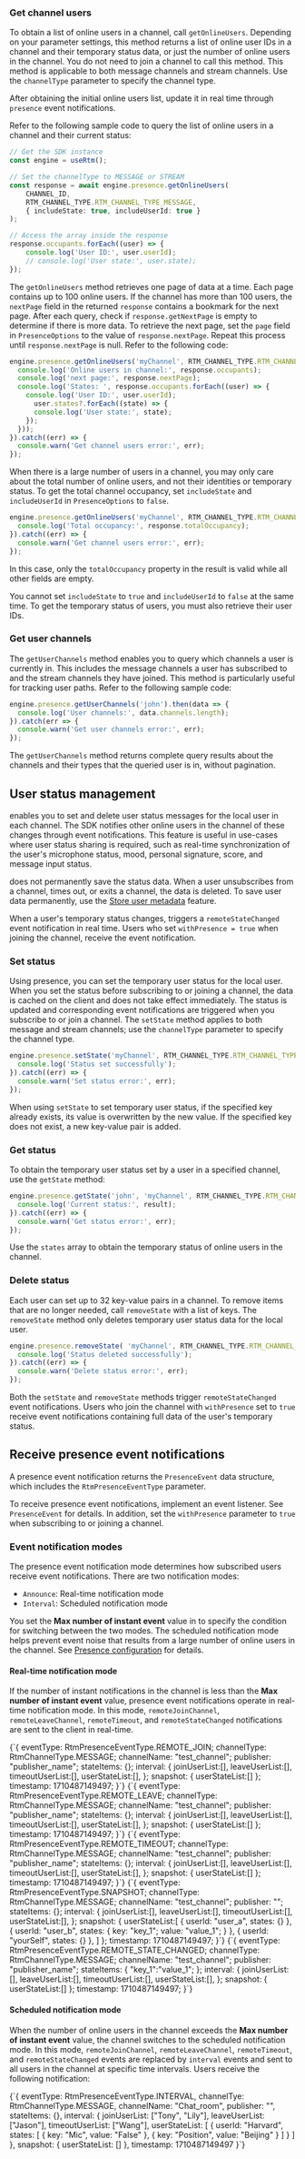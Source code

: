 <PlatformWrapper platform="react-native">

### Get channel users

To obtain a list of online users in a channel, call `getOnlineUsers`. Depending on your parameter settings, this method returns a list of online user IDs in a channel and their temporary status data, or just the number of online users in the channel. You do not need to join a channel to call this method. This method is applicable to both message channels and stream channels. Use the `channelType` parameter to specify the channel type.

After obtaining the initial online users list, update it in real time through `presence` event notifications.

Refer to the following sample code to query the list of online users in a channel and their current status:

```typescript
// Get the SDK instance
const engine = useRtm();

// Set the channelType to MESSAGE or STREAM 
const response = await engine.presence.getOnlineUsers(
    CHANNEL_ID,
    RTM_CHANNEL_TYPE.RTM_CHANNEL_TYPE_MESSAGE,
    { includeState: true, includeUserId: true }
);

// Access the array inside the response
response.occupants.forEach((user) => {
    console.log('User ID:', user.userId);
    // console.log('User state:', user.state);
});
```

The `getOnlineUsers` method retrieves one page of data at a time. Each page contains up to 100 online users. If the channel has more than 100 users, the `nextPage` field in the returned `response` contains a bookmark for the next page. After each query, check if `response.getNextPage` is empty to determine if there is more data. To retrieve the next page, set the `page` field in `PresenceOptions` to the value of `response.nextPage`. Repeat this process until `response.nextPage` is null. Refer to the following code:

```typescript
engine.presence.getOnlineUsers('myChannel', RTM_CHANNEL_TYPE.RTM_CHANNEL_TYPE_MESSAGE, {page: "your_Next_Page_Bookmark"}).then((response) => {
  console.log('Online users in channel:', response.occupants);
  console.log('next page:', response.nextPage);
  console.log('States: ', response.occupants.forEach((user) => {
    console.log('User ID:', user.userId);
      user.states?.forEach((state) => {
      console.log('User state:', state);
    });
  })); 
}).catch((err) => {
  console.warn('Get channel users error:', err);
});
```

When there is a large number of users in a channel, you may only care about the total number of online users, and not their identities or temporary status. To get the total channel occupancy, set `includeState` and `includeUserId` in `PresenceOptions` to `false`. 

```typescript
engine.presence.getOnlineUsers('myChannel', RTM_CHANNEL_TYPE.RTM_CHANNEL_TYPE_MESSAGE, {includeState: false, includeUserId: false}).then((response) => {
  console.log('Total occupancy:', response.totalOccupancy);
}).catch((err) => {
  console.warn('Get channel users error:', err);
});
```

In this case, only the `totalOccupancy` property in the result is valid while all other fields are empty. 
<Admonition type="info">

You cannot set `includeState` to `true` and `includeUserId` to `false` at the same time. To get the temporary status of users, you must also retrieve their user IDs. 
</Admonition>

### Get user channels

The `getUserChannels` method enables you to query which channels a user is currently in. This includes the message channels a user has subscribed to and the stream channels they have joined. This method is particularly useful for tracking user paths. Refer to the following sample code:

```typescript
engine.presence.getUserChannels('john').then(data => {
  console.log('User channels:', data.channels.length);
}).catch(err => {
  console.warn('Get user channels error:', err);
});
```

The `getUserChannels` method returns complete query results about the channels and their types that the queried user is in, without pagination.

## User status management

<Vg k="SIG" /> enables you to set and delete user status messages for the local user in each channel. The SDK notifies other online users in the channel of these changes through event notifications. This feature is useful in use-cases where user status sharing is required, such as real-time synchronization of the user's microphone status, mood, personal signature, score, and message input status.

<Vg k="SIG" /> does not permanently save the status data. When a user unsubscribes from a channel, times out, or exits a channel, the data is deleted. To save user data permanently, use the [Store user metadata](../core-functionality/store-user-data) feature.

When a user's temporary status changes, <Vg k="SIG" /> triggers a `remoteStateChanged` event notification in real time. Users who set `withPresence = true` when joining the channel, receive the event notification.

### Set status

Using presence, you can set the temporary user status for the local user. When you set the status before subscribing to or joining a channel, the data is cached on the client and does not take effect immediately. The status is updated and corresponding event notifications are triggered when you subscribe to or join a channel. The `setState` method applies to both message and stream channels; use the `channelType` parameter to specify the channel type.

```typescript
engine.presence.setState('myChannel', RTM_CHANNEL_TYPE.RTM_CHANNEL_TYPE_MESSAGE, {key: 'Mode', value: 'happy'}).then(() => {
  console.log('Status set successfully');
}).catch((err) => {
  console.warn('Set status error:', err);
});
```

When using `setState` to set temporary user status, if the specified key already exists, its value is overwritten by the new value. If the specified key does not exist, a new key-value pair is added.

### Get status

To obtain the temporary user status set by a user in a specified channel, use the `getState` method:

```typescript
engine.presence.getState('john', 'myChannel', RTM_CHANNEL_TYPE.RTM_CHANNEL_TYPE_MESSAGE).then((result) => {
  console.log('Current status:', result);
}).catch((err) => {
  console.warn('Get status error:', err);
});
```

Use the `states` array to obtain the temporary status of online users in the channel.

### Delete status

Each user can set up to 32 key-value pairs in a channel. To remove items that are no longer needed, call `removeState` with a list of keys. The `removeState` method only deletes temporary user status data for the local user.

```typescript
engine.presence.removeState( 'myChannel', RTM_CHANNEL_TYPE.RTM_CHANNEL_TYPE_MESSAGE, {}).then(() => {
  console.log('Status deleted successfully');
}).catch((err) => {
  console.warn('Delete status error:', err);
});
```

Both the `setState` and `removeState` methods trigger `remoteStateChanged` event notifications. Users who join the channel with `withPresence` set to `true` receive event notifications containing full data of the user's temporary status.

## Receive presence event notifications

A presence event notification returns the `PresenceEvent` data structure, which includes the <Link to="{{Global.SIG_SDK_API_RN}}/enums/RtmPresenceEventType.html">`RtmPresenceEventType`</Link> parameter.

To receive presence event notifications, implement an event listener. See <Link to="{{Global.SIG_SDK_API_RN}}/classes/PresenceEvent.html">`PresenceEvent`</Link> for details. In addition, set the `withPresence` parameter to `true` when subscribing to or joining a channel. 

### Event notification modes

The presence event notification mode determines how subscribed users receive event notifications. There are two notification modes: 

- `Announce`: Real-time notification mode  
- `Interval`: Scheduled notification mode 

You set the **Max number of instant event** value in <Vg k="CONSOLE" /> to specify the condition for switching between the two modes. The scheduled notification mode helps prevent event noise that results from a large number of online users in the channel. See [Presence configuration](../get-started/manage-agora-account#presence-configuration) for details.

#### Real-time notification mode

If the number of instant notifications in the channel is less than the **Max number of instant event** value, presence event notifications operate in real-time notification mode. In this mode, `remoteJoinChannel`, `remoteLeaveChannel`, `remoteTimeout`, and `remoteStateChanged` notifications are sent to the client in real-time. 

<Tabs>
<TabItem value="join" label="Join" default>
<CodeBlock language="js" showLineNumbers>
{`{
      eventType: RtmPresenceEventType.REMOTE_JOIN;
      channelType: RtmChannelType.MESSAGE;
      channelName: "test_channel";
      publisher: "publisher_name";
      stateItems: {};
      interval: {
          joinUserList:[],
          leaveUserList:[],
          timeoutUserList:[],
          userStateList:[],
      };
      snapshot: {
          userStateList:[]
      };
      timestamp: 1710487149497;
}`}
</CodeBlock>
</TabItem>
<TabItem value="leave" label="Leave" default>
<CodeBlock language="js" showLineNumbers>
{`{
      eventType: RtmPresenceEventType.REMOTE_LEAVE;
      channelType: RtmChannelType.MESSAGE;
      channelName: "test_channel";
      publisher: "publisher_name";
      stateItems: {};
      interval: {
          joinUserList:[],
          leaveUserList:[],
          timeoutUserList:[],
          userStateList:[],
      };
      snapshot: {
          userStateList:[]
      };
      timestamp: 1710487149497;
}`}
</CodeBlock>
</TabItem>
<TabItem value="timeout" label="Timeout" default>
<CodeBlock language="js" showLineNumbers>
{`{
      eventType: RtmPresenceEventType.REMOTE_TIMEOUT;
      channelType: RtmChannelType.MESSAGE;
      channelName: "test_channel";
      publisher: "publisher_name";
      stateItems: {};
      interval: {
          joinUserList:[],
          leaveUserList:[],
          timeoutUserList:[],
          userStateList:[],
      };
      snapshot: {
          userStateList:[]
      };
      timestamp: 1710487149497;
}`}
</CodeBlock>
</TabItem>
<TabItem value="snapshot" label="Snapshot" default>
<CodeBlock language="js" showLineNumbers>
{`{
      eventType: RtmPresenceEventType.SNAPSHOT;
      channelType: RtmChannelType.MESSAGE;
      channelName: "test_channel";
      publisher: "";
      stateItems: {};
      interval: {
          joinUserList:[],
          leaveUserList:[],
          timeoutUserList:[],
          userStateList:[],
      };
      snapshot: {
          userStateList:[
              {
                  userId: "user_a",
                  states: {}
              },
              {
                  userId: "user_b",
                  states: {
                      key: "key_1";
                      value: "value_1";
                  }
              },
              {
                  userId: "yourSelf",
                  states: {}
              },
          ]
      };
      timestamp: 1710487149497;
}`}
</CodeBlock>
</TabItem>
<TabItem value="state-change" label="State change" default>
<CodeBlock language="js" showLineNumbers>
{`{
      eventType: RtmPresenceEventType.REMOTE_STATE_CHANGED;
      channelType: RtmChannelType.MESSAGE;
      channelName: "test_channel";
      publisher: "publisher_name";
      stateItems: {
          "key_1":"value_1";
      };
      interval: {
          joinUserList:[],
          leaveUserList:[],
          timeoutUserList:[],
          userStateList:[],
      };
      snapshot: {
          userStateList:[]
      };
     timestamp: 1710487149497;
}`}
</CodeBlock>
</TabItem>      
</Tabs>

#### Scheduled notification mode

When the number of online users in the channel exceeds the **Max number of instant event** value, the channel switches to the scheduled notification mode. In this mode, `remoteJoinChannel`, `remoteLeaveChannel`, `remoteTimeout`, and `remoteStateChanged` events are replaced by `interval` events and sent to all users in the channel at specific time intervals. Users receive the following notification:

<CodeBlock language="js" showLineNumbers>
{`{
      eventType: RtmPresenceEventType.INTERVAL,
      channelTye: RtmChannelType.MESSAGE,
      channelName: "Chat_room",
      publisher: "",
      stateItems: {},
      interval: {
          joinUserList: ["Tony", "Lily"],
          leaveUserList: ["Jason"],
          timeoutUserList: ["Wang"],
          userStateList: [
              {
                  userId: "Harvard",
                  states: [
                      {
                          key: "Mic",
                          value: "False"
                      },
                     {
                          key: "Position",
                          value: "Beijing"
                      }
                 ]
              }
          ]
      },
      snapshot: {
          userStateList: []
      },
      timestamp: 1710487149497
}`}
</CodeBlock>

</PlatformWrapper>
